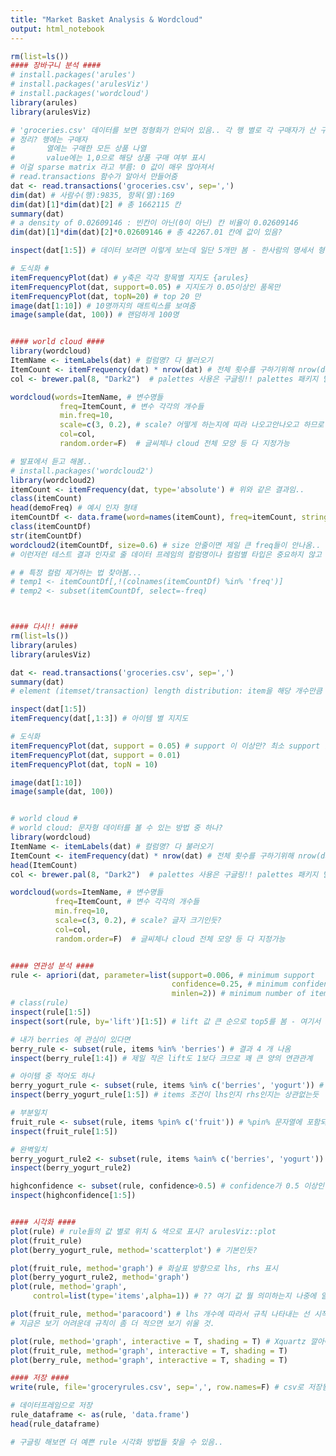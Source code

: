 ```yaml
---
title: "Market Basket Analysis & Wordcloud"
output: html_notebook
---
```


``` r
rm(list=ls())
#### 장바구니 분석 ####
# install.packages('arules')
# install.packages('arulesViz')
# install.packages('wordcloud')
library(arules)
library(arulesViz)

# 'groceries.csv' 데이터를 보면 정형화가 안되어 있음.. 각 행 별로 각 구매자가 산 구매 리스트 
# 정리? 행에는 구매자
#       열에는 구매한 모든 상품 나열
#       value에는 1,0으로 해당 상품 구매 여부 표시
# 이걸 sparse matrix 라고 부름: 0 값이 매우 많아져서 
# read.transactions 함수가 알아서 만들어줌
dat <- read.transactions('groceries.csv', sep=',')
dim(dat) # 사람수(행):9835, 항목(열):169
dim(dat)[1]*dim(dat)[2] # 총 1662115 칸
summary(dat)
# a density of 0.02609146 : 빈칸이 아닌(0이 아닌) 칸 비율이 0.02609146
dim(dat)[1]*dim(dat)[2]*0.02609146 # 총 42267.01 칸에 값이 있음?

inspect(dat[1:5]) # 데이터 보려면 이렇게 보는데 일단 5개만 봄 - 한사람의 명세서 형태로 나타남

# 도식화 #
itemFrequencyPlot(dat) # y축은 각각 항목별 지지도 {arules}
itemFrequencyPlot(dat, support=0.05) # 지지도가 0.05이상인 품목만
itemFrequencyPlot(dat, topN=20) # top 20 만
image(dat[1:10]) # 10명까지의 매트릭스를 보여줌
image(sample(dat, 100)) # 랜덤하게 100명


#### world cloud ####
library(wordcloud)
ItemName <- itemLabels(dat) # 컬럼명? 다 불러오기
ItemCount <- itemFrequency(dat) * nrow(dat) # 전체 횟수를 구하기위해 nrow(dat) 곱해줌: 지지도 = 해당상품구매횟수/전체구매횟수
col <- brewer.pal(8, "Dark2")  # palettes 사용은 구글링!! palettes 패키지 별로 여러가지 색 있음

wordcloud(words=ItemName, # 변수명들
           freq=ItemCount, # 변수 각각의 개수들
           min.freq=10,
           scale=c(3, 0.2), # scale? 어떻게 하는지에 따라 나오고안나오고 하므로 여러가지 시도
           col=col,
           random.order=F)  # 글씨체나 cloud 전체 모양 등 다 지정가능

# 발표에서 듣고 해봄..
# install.packages('wordcloud2')
library(wordcloud2)
itemCount <- itemFrequency(dat, type='absolute') # 위와 같은 결과임..
class(itemCount)
head(demoFreq) # 예시 인자 형태
itemCountDf <- data.frame(word=names(itemCount), freq=itemCount, stringsAsFactors = F)
class(itemCountDf)
str(itemCountDf)
wordcloud2(itemCountDf, size=0.6) # size 안줄이면 제일 큰 freq들이 안나옴..
# 이런저런 테스트 결과 인자로 줄 데이터 프레임의 컬럼명이나 컬럼별 타입은 중요하지 않고 컬럼 순서(word, freq 순서)가 중요.

# # 특정 컬럼 제거하는 법 찾아봄...
# temp1 <- itemCountDf[,!(colnames(itemCountDf) %in% 'freq')]
# temp2 <- subset(itemCountDf, select=-freq)



#### 다시!! ####
rm(list=ls())
library(arules)
library(arulesViz)

dat <- read.transactions('groceries.csv', sep=',')
summary(dat)
# element (itemset/transaction) length distribution: item을 해당 개수만큼 산 사람이 몇명인지 보여줌

inspect(dat[1:5])
itemFrequency(dat[,1:3]) # 아이템 별 지지도

# 도식화
itemFrequencyPlot(dat, support = 0.05) # support 이 이상만? 최소 support 값
itemFrequencyPlot(dat, support = 0.01)
itemFrequencyPlot(dat, topN = 10)

image(dat[1:10])
image(sample(dat, 100))


# world cloud #
# world cloud: 문자형 데이터를 볼 수 있는 방법 중 하나?
library(wordcloud)
ItemName <- itemLabels(dat) # 컬럼명? 다 불러오기
ItemCount <- itemFrequency(dat) * nrow(dat) # 전체 횟수를 구하기위해 nrow(dat) 곱해줌: 지지도 = 해당상품구매횟수/전체구매횟수
head(ItemCount)
col <- brewer.pal(8, "Dark2")  # palettes 사용은 구글링!! palettes 패키지 별로 여러가지 색 있음

wordcloud(words=ItemName, # 변수명들
          freq=ItemCount, # 변수 각각의 개수들
          min.freq=10,
          scale=c(3, 0.2), # scale? 글자 크기인듯?
          col=col,
          random.order=F)  # 글씨체나 cloud 전체 모양 등 다 지정가능


#### 연관성 분석 ####
rule <- apriori(dat, parameter=list(support=0.006, # minimum support
                                    confidence=0.25, # minimum confidence
                                    minlen=2)) # minimum number of items ..? 2개 이상 사는 경우가 필요하니까
# class(rule)
inspect(rule[1:5])
inspect(sort(rule, by='lift')[1:5]) # lift 값 큰 순으로 top5를 봄 - 여기서 sort는 arules::sort

# 내가 berries 에 관심이 있다면
berry_rule <- subset(rule, items %in% 'berries') # 결과 4 개 나옴
inspect(berry_rule[1:4]) # 제일 작은 lift도 1보다 크므로 꽤 큰 양의 연관관계

# 아이템 중 적어도 하나
berry_yogurt_rule <- subset(rule, items %in% c('berries', 'yogurt')) # berries나 yogurt 둘 중 하나라도
inspect(berry_yogurt_rule[1:5]) # items 조건이 lhs인지 rhs인지는 상관없는듯 

# 부분일치
fruit_rule <- subset(rule, items %pin% c('fruit')) # %pin% 문자열에 포함되어 있을때 {arules}
inspect(fruit_rule[1:5])

# 완벽일치
berry_yogurt_rule2 <- subset(rule, items %ain% c('berries', 'yogurt')) # 두 개를 정확하게 일치하게 가지고 있어야
inspect(berry_yogurt_rule2)

highconfidence <- subset(rule, confidence>0.5) # confidence가 0.5 이상인 애들만 
inspect(highconfidence[1:5])


#### 시각화 ####
plot(rule) # rule들의 값 별로 위치 & 색으로 표시? arulesViz::plot
plot(fruit_rule)
plot(berry_yogurt_rule, method='scatterplot') # 기본인듯?

plot(fruit_rule, method='graph') # 화살표 방향으로 lhs, rhs 표시
plot(berry_yogurt_rule2, method='graph')
plot(rule, method='graph',
     control=list(type='items',alpha=1)) # ?? 여기 값 뭘 의미하는지 나중에 알려준다고?

plot(fruit_rule, method='paracoord') # lhs 개수에 따라서 규칙 나타내는 선 시작점이 달라진다고 보면 됨
# 지금은 보기 어려운데 규칙이 좀 더 적으면 보기 쉬울 것.

plot(rule, method='graph', interactive = T, shading = T) # Xquartz 깔아야 실행 됨ㅜ
plot(fruit_rule, method='graph', interactive = T, shading = T) 
plot(berry_rule, method='graph', interactive = T, shading = T) 

#### 저장 ####
write(rule, file='groceryrules.csv', sep=',', row.names=F) # csv로 저장됨

# 데이터프레임으로 저장
rule_dataframe <- as(rule, 'data.frame') 
head(rule_dataframe)

# 구글링 해보면 더 예쁜 rule 시각화 방법들 찾을 수 있음..

```
